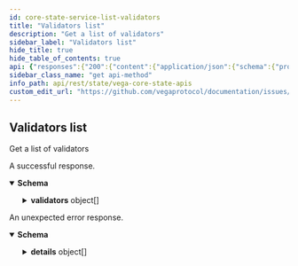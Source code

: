 ```yaml
---
id: core-state-service-list-validators
title: "Validators list"
description: "Get a list of validators"
sidebar_label: "Validators list"
hide_title: true
hide_table_of_contents: true
api: {"responses":{"200":{"content":{"application/json":{"schema":{"properties":{"validators":{"items":{"properties":{"added":{"title":"Flag indicating if the validator has been added to or removed from vega","type":"boolean"},"avatarUrl":{"title":"AvatarURL of the validator","type":"string"},"country":{"title":"Country code (ISO 3166-1 alpha-2) for the location of the node","type":"string"},"epochSeq":{"format":"uint64","title":"Epoch in which the node was announced or removed from the network","type":"string"},"ethereumAddress":{"title":"Ethereum public key of validator node","type":"string"},"fromEpoch":{"format":"uint64","title":"Epoch in which the announced pending node will start participating in the network","type":"string"},"infoUrl":{"title":"URL with more info on the node","type":"string"},"name":{"title":"Name of the validator","type":"string"},"nodeId":{"title":"Node ID of the validator node","type":"string"},"submitterAddress":{"title":"Ethereum public key being used as the submitter to allow automatic signature generation","type":"string"},"tmPubKey":{"title":"Public key of Tendermint","type":"string"},"vegaPubKey":{"title":"Vega public key of validator node","type":"string"},"vegaPubKeyIndex":{"format":"int64","title":"Vega public key derivation index","type":"integer"}},"title":"Validator update event contains information about validator node","type":"object"},"type":"array"}},"type":"object","title":"v1ListValidatorsResponse"}}},"description":"A successful response."},"default":{"content":{"application/json":{"schema":{"properties":{"code":{"format":"int32","type":"integer"},"details":{"items":{"additionalProperties":{},"properties":{"@type":{"type":"string"}},"type":"object","title":"protobufAny"},"type":"array"},"message":{"type":"string"}},"type":"object","title":"googlerpcStatus"}}},"description":"An unexpected error response."}},"tags":["CoreStateService"],"description":"Get a list of validators","operationId":"CoreStateService_ListValidators","method":"get","path":"/validators","servers":[{"url":"https://n00.testnet.vega.rocks","description":"n00"},{"url":"https://n06.testnet.vega.rocks","description":"n06"},{"url":"https://n07.testnet.vega.rocks","description":"n07"},{"url":"https://n08.testnet.vega.rocks","description":"n08"},{"url":"https://n09.testnet.vega.rocks","description":"n09"}],"info":{"title":"Vega core state APIs","version":"v0.73.0-preview.12"},"postman":{"name":"Validators list","description":{"content":"Get a list of validators","type":"text/plain"},"url":{"path":["validators"],"host":["{{baseUrl}}"],"query":[],"variable":[]},"header":[{"key":"Accept","value":"application/json"}],"method":"GET"}}
sidebar_class_name: "get api-method"
info_path: api/rest/state/vega-core-state-apis
custom_edit_url: "https://github.com/vegaprotocol/documentation/issues/new?labels=documentation&title=[Documentation] Requesting changes to 'Validators list' (core-state-service-list-validators)"
---
```



## Validators list



Get a list of validators

<div><ApiTabs><TabItem label={"200"} value={"200"}><div>

A successful response.

</div><div><MimeTabs schemaType={"response"}><TabItem label={"application/json"} value={"application/json"}><SchemaTabs><TabItem label={"Schema"} value={"Schema"}><details style={{}} data-collapsed={false} open={true}><summary style={{"textAlign":"left"}}><strong>Schema</strong></summary><div style={{"textAlign":"left","marginLeft":"1rem"}}></div><ul style={{"marginLeft":"1rem"}}><SchemaItem collapsible={true} className={"schemaItem"}><details style={{}}><summary style={{}}><strong>validators</strong><span style={{"opacity":"0.6"}}> object[]</span></summary><div style={{"marginLeft":"1rem"}}><li><div style={{"fontSize":"var(--ifm-code-font-size)","opacity":"0.6","marginLeft":"-.5rem","paddingBottom":".5rem"}}>Array [</div></li><SchemaItem collapsible={false} name={"added"} required={false} schemaName={"Flag indicating if the validator has been added to or removed from vega"} qualifierMessage={undefined} schema={{"title":"Flag indicating if the validator has been added to or removed from vega","type":"boolean"}}></SchemaItem><SchemaItem collapsible={false} name={"avatarUrl"} required={false} schemaName={"AvatarURL of the validator"} qualifierMessage={undefined} schema={{"title":"AvatarURL of the validator","type":"string"}}></SchemaItem><SchemaItem collapsible={false} name={"country"} required={false} schemaName={"Country code (ISO 3166-1 alpha-2) for the location of the node"} qualifierMessage={undefined} schema={{"title":"Country code (ISO 3166-1 alpha-2) for the location of the node","type":"string"}}></SchemaItem><SchemaItem collapsible={false} name={"epochSeq"} required={false} schemaName={"uint64"} qualifierMessage={undefined} schema={{"format":"uint64","title":"Epoch in which the node was announced or removed from the network","type":"string"}}></SchemaItem><SchemaItem collapsible={false} name={"ethereumAddress"} required={false} schemaName={"Ethereum public key of validator node"} qualifierMessage={undefined} schema={{"title":"Ethereum public key of validator node","type":"string"}}></SchemaItem><SchemaItem collapsible={false} name={"fromEpoch"} required={false} schemaName={"uint64"} qualifierMessage={undefined} schema={{"format":"uint64","title":"Epoch in which the announced pending node will start participating in the network","type":"string"}}></SchemaItem><SchemaItem collapsible={false} name={"infoUrl"} required={false} schemaName={"URL with more info on the node"} qualifierMessage={undefined} schema={{"title":"URL with more info on the node","type":"string"}}></SchemaItem><SchemaItem collapsible={false} name={"name"} required={false} schemaName={"Name of the validator"} qualifierMessage={undefined} schema={{"title":"Name of the validator","type":"string"}}></SchemaItem><SchemaItem collapsible={false} name={"nodeId"} required={false} schemaName={"Node ID of the validator node"} qualifierMessage={undefined} schema={{"title":"Node ID of the validator node","type":"string"}}></SchemaItem><SchemaItem collapsible={false} name={"submitterAddress"} required={false} schemaName={"Ethereum public key being used as the submitter to allow automatic signature generation"} qualifierMessage={undefined} schema={{"title":"Ethereum public key being used as the submitter to allow automatic signature generation","type":"string"}}></SchemaItem><SchemaItem collapsible={false} name={"tmPubKey"} required={false} schemaName={"Public key of Tendermint"} qualifierMessage={undefined} schema={{"title":"Public key of Tendermint","type":"string"}}></SchemaItem><SchemaItem collapsible={false} name={"vegaPubKey"} required={false} schemaName={"Vega public key of validator node"} qualifierMessage={undefined} schema={{"title":"Vega public key of validator node","type":"string"}}></SchemaItem><SchemaItem collapsible={false} name={"vegaPubKeyIndex"} required={false} schemaName={"int64"} qualifierMessage={undefined} schema={{"format":"int64","title":"Vega public key derivation index","type":"integer"}}></SchemaItem><li><div style={{"fontSize":"var(--ifm-code-font-size)","opacity":"0.6","marginLeft":"-.5rem"}}>]</div></li></div></details></SchemaItem></ul></details></TabItem><TabItem label={"Example (from schema)"} value={"Example (from schema)"}><ResponseSamples responseExample={"{\n  \"validators\": [\n    {\n      \"added\": true,\n      \"avatarUrl\": \"string\",\n      \"country\": \"string\",\n      \"epochSeq\": \"string\",\n      \"ethereumAddress\": \"string\",\n      \"fromEpoch\": \"string\",\n      \"infoUrl\": \"string\",\n      \"name\": \"string\",\n      \"nodeId\": \"string\",\n      \"submitterAddress\": \"string\",\n      \"tmPubKey\": \"string\",\n      \"vegaPubKey\": \"string\",\n      \"vegaPubKeyIndex\": 0\n    }\n  ]\n}"} language={"json"}></ResponseSamples></TabItem></SchemaTabs></TabItem></MimeTabs></div></TabItem><TabItem label={"default"} value={"default"}><div>

An unexpected error response.

</div><div><MimeTabs schemaType={"response"}><TabItem label={"application/json"} value={"application/json"}><SchemaTabs><TabItem label={"Schema"} value={"Schema"}><details style={{}} data-collapsed={false} open={true}><summary style={{"textAlign":"left"}}><strong>Schema</strong></summary><div style={{"textAlign":"left","marginLeft":"1rem"}}></div><ul style={{"marginLeft":"1rem"}}><SchemaItem collapsible={false} name={"code"} required={false} schemaName={"int32"} qualifierMessage={undefined} schema={{"format":"int32","type":"integer"}}></SchemaItem><SchemaItem collapsible={true} className={"schemaItem"}><details style={{}}><summary style={{}}><strong>details</strong><span style={{"opacity":"0.6"}}> object[]</span></summary><div style={{"marginLeft":"1rem"}}><li><div style={{"fontSize":"var(--ifm-code-font-size)","opacity":"0.6","marginLeft":"-.5rem","paddingBottom":".5rem"}}>Array [</div></li><SchemaItem collapsible={false} name={"@type"} required={false} schemaName={"string"} qualifierMessage={undefined} schema={{"type":"string"}}></SchemaItem><li><div style={{"fontSize":"var(--ifm-code-font-size)","opacity":"0.6","marginLeft":"-.5rem"}}>]</div></li></div></details></SchemaItem><SchemaItem collapsible={false} name={"message"} required={false} schemaName={"string"} qualifierMessage={undefined} schema={{"type":"string"}}></SchemaItem></ul></details></TabItem><TabItem label={"Example (from schema)"} value={"Example (from schema)"}><ResponseSamples responseExample={"{\n  \"code\": 0,\n  \"details\": [\n    {\n      \"@type\": \"string\"\n    }\n  ],\n  \"message\": \"string\"\n}"} language={"json"}></ResponseSamples></TabItem></SchemaTabs></TabItem></MimeTabs></div></TabItem></ApiTabs></div>

